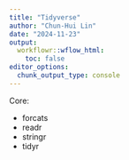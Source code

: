 ```yaml
---
title: "Tidyverse"
author: "Chun-Hui Lin"
date: "2024-11-23"
output:
  workflowr::wflow_html:
    toc: false
editor_options:
  chunk_output_type: console
---
```


Core: 

* forcats
* readr
* stringr
* tidyr

